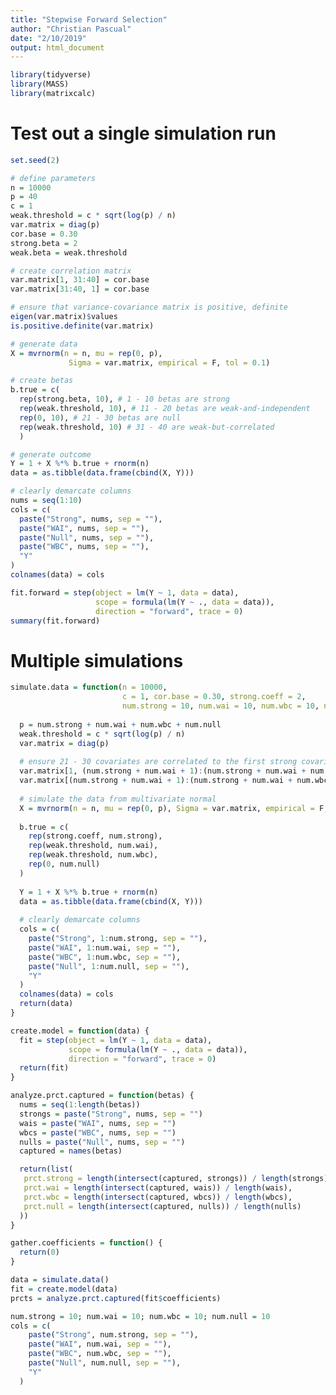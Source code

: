 ```yaml
---
title: "Stepwise Forward Selection"
author: "Christian Pascual"
date: "2/10/2019"
output: html_document
---
```


```r
library(tidyverse)
library(MASS)
library(matrixcalc)
```

# Test out a single simulation run

```r
set.seed(2)

# define parameters
n = 10000
p = 40
c = 1
weak.threshold = c * sqrt(log(p) / n)
var.matrix = diag(p)
cor.base = 0.30
strong.beta = 2
weak.beta = weak.threshold

# create correlation matrix
var.matrix[1, 31:40] = cor.base
var.matrix[31:40, 1] = cor.base

# ensure that variance-covariance matrix is positive, definite
eigen(var.matrix)$values
is.positive.definite(var.matrix)

# generate data
X = mvrnorm(n = n, mu = rep(0, p), 
             Sigma = var.matrix, empirical = F, tol = 0.1)

# create betas
b.true = c(
  rep(strong.beta, 10), # 1 - 10 betas are strong
  rep(weak.threshold, 10), # 11 - 20 betas are weak-and-independent
  rep(0, 10), # 21 - 30 betas are null
  rep(weak.threshold, 10) # 31 - 40 are weak-but-correlated
  )

# generate outcome
Y = 1 + X %*% b.true + rnorm(n)
data = as.tibble(data.frame(cbind(X, Y)))

# clearly demarcate columns
nums = seq(1:10)
cols = c(
  paste("Strong", nums, sep = ""),
  paste("WAI", nums, sep = ""),
  paste("Null", nums, sep = ""),
  paste("WBC", nums, sep = ""),
  "Y"
)
colnames(data) = cols
```

```r
fit.forward = step(object = lm(Y ~ 1, data = data),
                   scope = formula(lm(Y ~ ., data = data)), 
                   direction = "forward", trace = 0)
summary(fit.forward)
```

# Multiple simulations

```r
simulate.data = function(n = 10000, 
                         c = 1, cor.base = 0.30, strong.coeff = 2,
                         num.strong = 10, num.wai = 10, num.wbc = 10, num.null = 10) {
  
  p = num.strong + num.wai + num.wbc + num.null
  weak.threshold = c * sqrt(log(p) / n)
  var.matrix = diag(p)
  
  # ensure 21 - 30 covariates are correlated to the first strong covariate
  var.matrix[1, (num.strong + num.wai + 1):(num.strong + num.wai + num.wbc)] = cor.base
  var.matrix[(num.strong + num.wai + 1):(num.strong + num.wai + num.wbc), 1] = cor.base
  
  # simulate the data from multivariate normal
  X = mvrnorm(n = n, mu = rep(0, p), Sigma = var.matrix, empirical = F, tol = 0.1)
  
  b.true = c(
    rep(strong.coeff, num.strong),
    rep(weak.threshold, num.wai), 
    rep(weak.threshold, num.wbc),
    rep(0, num.null) 
  )
  
  Y = 1 + X %*% b.true + rnorm(n)
  data = as.tibble(data.frame(cbind(X, Y)))
  
  # clearly demarcate columns
  cols = c(
    paste("Strong", 1:num.strong, sep = ""),
    paste("WAI", 1:num.wai, sep = ""),
    paste("WBC", 1:num.wbc, sep = ""),
    paste("Null", 1:num.null, sep = ""),
    "Y"
  )
  colnames(data) = cols
  return(data)
}

create.model = function(data) {
  fit = step(object = lm(Y ~ 1, data = data),
             scope = formula(lm(Y ~ ., data = data)), 
             direction = "forward", trace = 0)
  return(fit)
}

analyze.prct.captured = function(betas) {
  nums = seq(1:length(betas))
  strongs = paste("Strong", nums, sep = "")
  wais = paste("WAI", nums, sep = "")
  wbcs = paste("WBC", nums, sep = "")
  nulls = paste("Null", nums, sep = "") 
  captured = names(betas)

  return(list(
   prct.strong = length(intersect(captured, strongs)) / length(strongs),
   prct.wai = length(intersect(captured, wais)) / length(wais),
   prct.wbc = length(intersect(captured, wbcs)) / length(wbcs),
   prct.null = length(intersect(captured, nulls)) / length(nulls)
  ))
}

gather.coefficients = function() {
  return(0)
}
```

```r
data = simulate.data()
fit = create.model(data)
prcts = analyze.prct.captured(fit$coefficients)
```

```r
num.strong = 10; num.wai = 10; num.wbc = 10; num.null = 10
cols = c(
    paste("Strong", num.strong, sep = ""),
    paste("WAI", num.wai, sep = ""),
    paste("WBC", num.wbc, sep = ""),
    paste("Null", num.null, sep = ""),
    "Y"
  )
```



